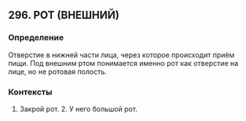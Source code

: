 ## 296. РОТ (ВНЕШНИЙ)
### Определение
Отверстие в нижней части лица, через которое происходит приём пищи. Под внешним ртом понимается именно рот как отверстие на лице, но не ротовая полость.

### Контексты
1. Закрой рот. 2. У него большой рот. 

